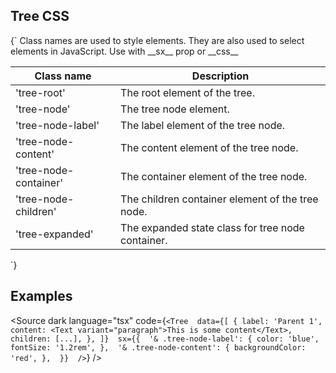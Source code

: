
<Meta title="CSS/Tree" />

## Tree CSS

<Markdown>
{`
Class names are used to style elements. They are also used to select elements in JavaScript.
Use with __sx__ prop or __css__

| Class name            | Description                                       |
| --------------------- | ------------------------------------------------- |
| 'tree-root'           | The root element of the tree.                     |
| 'tree-node'           | The tree node element.                            |
| 'tree-node-label'     | The label element of the tree node.               |
| 'tree-node-content'   | The content element of the tree node.             |
| 'tree-node-container' | The container element of the tree node.           |
| 'tree-node-children'  | The children container element of the tree node.  |
| 'tree-expanded'       | The expanded state class for tree node container. |

`}

</Markdown>

## Examples

<Source
	dark
	language="tsx"
	code={`<Tree 
  data={[ { label: 'Parent 1', content: <Text variant="paragraph">This is some content</Text>,  children: [...], }, ]} 
  sx={{ 
    '& .tree-node-label': { color: 'blue', fontSize: '1.2rem', }, 
    '& .tree-node-content': { backgroundColor: 'red', }, 
    }} 
/>`}
/>
